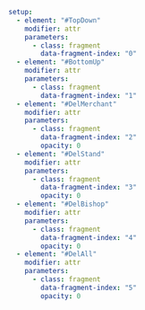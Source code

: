 ```yaml { .animate src="img/top_down_bottom_up.svg"}
setup:
  - element: "#TopDown"
    modifier: attr
    parameters:
      - class: fragment
        data-fragment-index: "0"
  - element: "#BottomUp"
    modifier: attr
    parameters:
      - class: fragment
        data-fragment-index: "1"
  - element: "#DelMerchant"
    modifier: attr
    parameters: 
      - class: fragment
        data-fragment-index: "2"
        opacity: 0
  - element: "#DelStand"
    modifier: attr
    parameters: 
      - class: fragment
        data-fragment-index: "3"
        opacity: 0
  - element: "#DelBishop"
    modifier: attr
    parameters: 
      - class: fragment
        data-fragment-index: "4"
        opacity: 0
  - element: "#DelAll"
    modifier: attr
    parameters: 
      - class: fragment
        data-fragment-index: "5"
        opacity: 0
```        